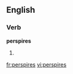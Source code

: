 
==English==

===Verb===
'''perspires'''

# {{third-person singular of|[[perspire]]}}

[[fr:perspires]]
[[vi:perspires]]